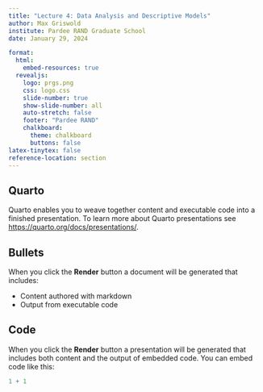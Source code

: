 ```yaml
---
title: "Lecture 4: Data Analysis and Descriptive Models"
author: Max Griswold
institute: Pardee RAND Graduate School
date: January 29, 2024

format:
  html: 
    embed-resources: true
  revealjs: 
    logo: prgs.png
    css: logo.css
    slide-number: true
    show-slide-number: all
    auto-stretch: false
    footer: "Pardee RAND"
    chalkboard: 
      theme: chalkboard
      buttons: false
latex-tinytex: false 
reference-location: section
---
```


## Quarto

Quarto enables you to weave together content and executable code into a finished presentation. To learn more about Quarto presentations see <https://quarto.org/docs/presentations/>.

## Bullets

When you click the **Render** button a document will be generated that includes:

-   Content authored with markdown
-   Output from executable code

## Code

When you click the **Render** button a presentation will be generated that includes both content and the output of embedded code. You can embed code like this:

```r
1 + 1
```
